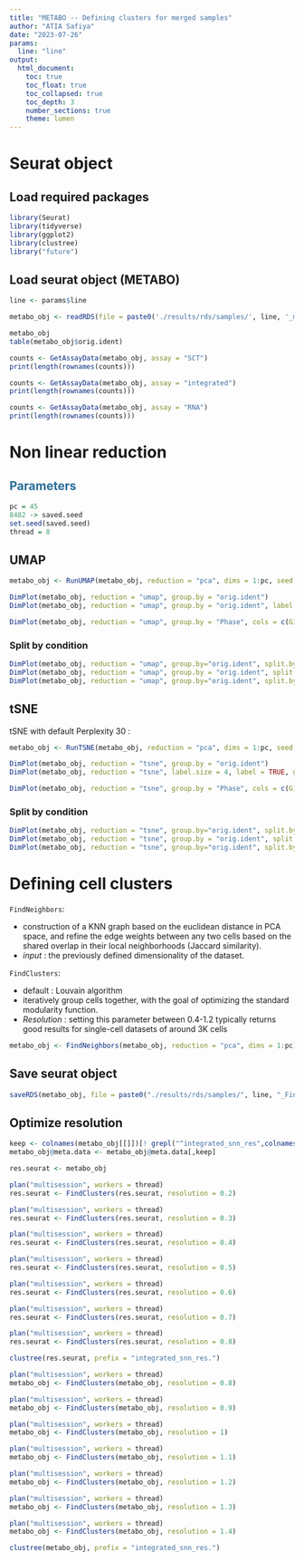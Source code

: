 ```yaml
---
title: "METABO -- Defining clusters for merged samples"
author: "ATIA Safiya"
date: "2023-07-26"
params:
  line: "line"
output:
  html_document:
    toc: true
    toc_float: true
    toc_collapsed: true
    toc_depth: 3
    number_sections: true
    theme: lumen
---
```


# Seurat object  
## Load required packages
```r
library(Seurat)
library(tidyverse)
library(ggplot2)
library(clustree)
library("future")
```

## Load seurat object (METABO)
```r
line <- params$line
```

```r
metabo_obj <- readRDS(file = paste0('./results/rds/samples/', line, '_metabo.rds'))

metabo_obj
table(metabo_obj$orig.ident)
```

```r
counts <- GetAssayData(metabo_obj, assay = "SCT")
print(length(rownames(counts)))

counts <- GetAssayData(metabo_obj, assay = "integrated")
print(length(rownames(counts)))

counts <- GetAssayData(metabo_obj, assay = "RNA")
print(length(rownames(counts)))
```

# Non linear reduction  
##  <span style="color:#296d98;"> Parameters </span>  
```r
pc = 45
8482 -> saved.seed
set.seed(saved.seed)
thread = 8
```

## UMAP
```r
metabo_obj <- RunUMAP(metabo_obj, reduction = "pca", dims = 1:pc, seed.use = saved.seed,verbose = FALSE )

DimPlot(metabo_obj, reduction = "umap", group.by = "orig.ident")
DimPlot(metabo_obj, reduction = "umap", group.by = "orig.ident", label.size = 4, label = TRUE)+ NoLegend()

DimPlot(metabo_obj, reduction = "umap", group.by = "Phase", cols = c(G1='azure4',G2M='dodgerblue', S='tomato3') )
```

### Split by condition
```r
DimPlot(metabo_obj, reduction = "umap", group.by="orig.ident", split.by = "condition")
DimPlot(metabo_obj, reduction = "umap", group.by = "orig.ident", split.by = "condition", label.size = 4, label = TRUE)+ NoLegend()
DimPlot(metabo_obj, reduction = "umap", group.by="orig.ident", split.by = "condition")+ NoLegend()
```

## tSNE
tSNE with default Perplexity 30 :
```r
metabo_obj <- RunTSNE(metabo_obj, reduction = "pca", dims = 1:pc, seed.use = saved.seed,verbose = FALSE )

DimPlot(metabo_obj, reduction = "tsne", group.by = "orig.ident")
DimPlot(metabo_obj, reduction = "tsne", label.size = 4, label = TRUE, group.by = "orig.ident")

DimPlot(metabo_obj, reduction = "tsne", group.by = "Phase", cols = c(G1='azure4',G2M='dodgerblue', S='tomato3'))
```

### Split by condition
```r
DimPlot(metabo_obj, reduction = "tsne", group.by="orig.ident", split.by = "condition")
DimPlot(metabo_obj, reduction = "tsne", group.by = "orig.ident", split.by = "condition", label.size = 4, label = TRUE)+ NoLegend()
DimPlot(metabo_obj, reduction = "tsne", group.by="orig.ident", split.by = "condition")+ NoLegend()
```

# Defining cell clusters  
`FindNeighbors`:    

* construction of a KNN graph based on the euclidean distance in PCA space, and refine the edge weights between any two cells based on the shared overlap in their local neighborhoods (Jaccard similarity).
* *input* : the previously defined dimensionality of the dataset.

`FindClusters`:   

* default : Louvain algorithm  
* iteratively group cells together, with the goal of optimizing the standard modularity function.  
* *Resolution* : setting this parameter between 0.4-1.2 typically returns good results for single-cell datasets of around 3K cells

```r
metabo_obj <- FindNeighbors(metabo_obj, reduction = "pca", dims = 1:pc)
```

## Save seurat object  
```r
saveRDS(metabo_obj, file = paste0("./results/rds/samples/", line, "_FindNeighbors_metabo.rds"))
```

## Optimize resolution  
```r
keep <- colnames(metabo_obj[[]])[! grepl("^integrated_snn_res",colnames(metabo_obj[[]]))]
metabo_obj@meta.data <- metabo_obj@meta.data[,keep]
```

```r
res.seurat <- metabo_obj

plan("multisession", workers = thread)
res.seurat <- FindClusters(res.seurat, resolution = 0.2)

plan("multisession", workers = thread)
res.seurat <- FindClusters(res.seurat, resolution = 0.3)

plan("multisession", workers = thread)
res.seurat <- FindClusters(res.seurat, resolution = 0.4)

plan("multisession", workers = thread)
res.seurat <- FindClusters(res.seurat, resolution = 0.5)

plan("multisession", workers = thread)
res.seurat <- FindClusters(res.seurat, resolution = 0.6)

plan("multisession", workers = thread)
res.seurat <- FindClusters(res.seurat, resolution = 0.7)

plan("multisession", workers = thread)
res.seurat <- FindClusters(res.seurat, resolution = 0.8)
```

```r
clustree(res.seurat, prefix = "integrated_snn_res.")
```

```r
plan("multisession", workers = thread)
metabo_obj <- FindClusters(metabo_obj, resolution = 0.8)

plan("multisession", workers = thread)
metabo_obj <- FindClusters(metabo_obj, resolution = 0.9)

plan("multisession", workers = thread)
metabo_obj <- FindClusters(metabo_obj, resolution = 1)

plan("multisession", workers = thread)
metabo_obj <- FindClusters(metabo_obj, resolution = 1.1)

plan("multisession", workers = thread)
metabo_obj <- FindClusters(metabo_obj, resolution = 1.2)

plan("multisession", workers = thread)
metabo_obj <- FindClusters(metabo_obj, resolution = 1.3)

plan("multisession", workers = thread)
metabo_obj <- FindClusters(metabo_obj, resolution = 1.4)
```

```r
clustree(metabo_obj, prefix = "integrated_snn_res.")
```
